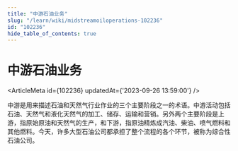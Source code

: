 ```yaml
---
title: "中游石油业务"
slug: "/learn/wiki/midstreamoiloperations-102236"
id: "102236"
hide_table_of_contents: true
---
```



# 中游石油业务

<ArticleMeta id={102236} updatedAt={'2023-09-26 13:59:00'} />
<div className='border-solid border-b border-t-0 my-4 border-[var(--ifm-color-gray-300)]' />

中游是用来描述石油和天然气行业作业的三个主要阶段之一的术语。中游活动包括石油、天然气和液化天然气的加工、储存、运输和营销。另外两个主要阶段是上游，指原始原油和天然气的生产，和下游，指原油精炼成汽油、柴油、喷气燃料和其他燃料。今天，许多大型石油公司都承担了整个流程的各个环节，被称为综合性石油公司。
